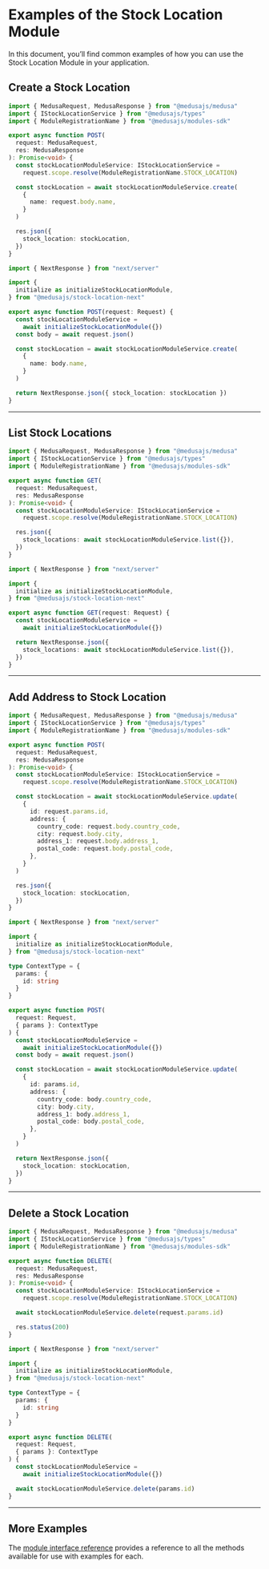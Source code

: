 
# Examples of the Stock Location Module

In this document, you’ll find common examples of how you can use the Stock Location Module in your application.

## Create a Stock Location

<Tabs groupId="app-type" isCodeTabs={true}>
  <TabItem label="Medusa API Router" value="medusa">

  ```ts
  import { MedusaRequest, MedusaResponse } from "@medusajs/medusa"
  import { IStockLocationService } from "@medusajs/types"
  import { ModuleRegistrationName } from "@medusajs/modules-sdk"

  export async function POST(
    request: MedusaRequest,
    res: MedusaResponse
  ): Promise<void> {
    const stockLocationModuleService: IStockLocationService =
      request.scope.resolve(ModuleRegistrationName.STOCK_LOCATION)

    const stockLocation = await stockLocationModuleService.create(
      {
        name: request.body.name,
      }
    )

    res.json({
      stock_location: stockLocation,
    })
  }
  ```

  </TabItem>
  <TabItem label="Next.js App Router" value="nextjs">

  ```ts
  import { NextResponse } from "next/server"

  import {
    initialize as initializeStockLocationModule,
  } from "@medusajs/stock-location-next"

  export async function POST(request: Request) {
    const stockLocationModuleService =
      await initializeStockLocationModule({})
    const body = await request.json()

    const stockLocation = await stockLocationModuleService.create(
      {
        name: body.name,
      }
    )

    return NextResponse.json({ stock_location: stockLocation })
  }
  ```

  </TabItem>
</Tabs>

---

## List Stock Locations

<Tabs groupId="app-type" isCodeTabs={true}>
  <TabItem label="Medusa API Router" value="medusa">

  ```ts
  import { MedusaRequest, MedusaResponse } from "@medusajs/medusa"
  import { IStockLocationService } from "@medusajs/types"
  import { ModuleRegistrationName } from "@medusajs/modules-sdk"

  export async function GET(
    request: MedusaRequest,
    res: MedusaResponse
  ): Promise<void> {
    const stockLocationModuleService: IStockLocationService =
      request.scope.resolve(ModuleRegistrationName.STOCK_LOCATION)

    res.json({
      stock_locations: await stockLocationModuleService.list({}),
    })
  }
  ```

  </TabItem>
  <TabItem label="Next.js App Router" value="nextjs">

  ```ts
  import { NextResponse } from "next/server"

  import {
    initialize as initializeStockLocationModule,
  } from "@medusajs/stock-location-next"

  export async function GET(request: Request) {
    const stockLocationModuleService =
      await initializeStockLocationModule({})

    return NextResponse.json({
      stock_locations: await stockLocationModuleService.list({}),
    })
  }
  ```

  </TabItem>
</Tabs>

---

## Add Address to Stock Location

<Tabs groupId="app-type" isCodeTabs={true}>
  <TabItem label="Medusa API Router" value="medusa">

  ```ts
  import { MedusaRequest, MedusaResponse } from "@medusajs/medusa"
  import { IStockLocationService } from "@medusajs/types"
  import { ModuleRegistrationName } from "@medusajs/modules-sdk"

  export async function POST(
    request: MedusaRequest,
    res: MedusaResponse
  ): Promise<void> {
    const stockLocationModuleService: IStockLocationService =
      request.scope.resolve(ModuleRegistrationName.STOCK_LOCATION)

    const stockLocation = await stockLocationModuleService.update(
      {
        id: request.params.id,
        address: {
          country_code: request.body.country_code,
          city: request.body.city,
          address_1: request.body.address_1,
          postal_code: request.body.postal_code,
        },
      }
    )

    res.json({
      stock_location: stockLocation,
    })
  }
  ```

  </TabItem>
  <TabItem label="Next.js App Router" value="nextjs">

  ```ts
  import { NextResponse } from "next/server"

  import {
    initialize as initializeStockLocationModule,
  } from "@medusajs/stock-location-next"

  type ContextType = {
    params: {
      id: string
    }
  }

  export async function POST(
    request: Request,
    { params }: ContextType
  ) {
    const stockLocationModuleService =
      await initializeStockLocationModule({})
    const body = await request.json()

    const stockLocation = await stockLocationModuleService.update(
      {
        id: params.id,
        address: {
          country_code: body.country_code,
          city: body.city,
          address_1: body.address_1,
          postal_code: body.postal_code,
        },
      }
    )

    return NextResponse.json({
      stock_location: stockLocation,
    })
  }
  ```

  </TabItem>
</Tabs>

---

## Delete a Stock Location

<Tabs groupId="app-type" isCodeTabs={true}>
  <TabItem label="Medusa API Router" value="medusa">

  ```ts
  import { MedusaRequest, MedusaResponse } from "@medusajs/medusa"
  import { IStockLocationService } from "@medusajs/types"
  import { ModuleRegistrationName } from "@medusajs/modules-sdk"

  export async function DELETE(
    request: MedusaRequest,
    res: MedusaResponse
  ): Promise<void> {
    const stockLocationModuleService: IStockLocationService =
      request.scope.resolve(ModuleRegistrationName.STOCK_LOCATION)

    await stockLocationModuleService.delete(request.params.id)

    res.status(200)
  }
  ```

  </TabItem>
  <TabItem label="Next.js App Router" value="nextjs">

  ```ts
  import { NextResponse } from "next/server"

  import {
    initialize as initializeStockLocationModule,
  } from "@medusajs/stock-location-next"

  type ContextType = {
    params: {
      id: string
    }
  }

  export async function DELETE(
    request: Request,
    { params }: ContextType
  ) {
    const stockLocationModuleService =
      await initializeStockLocationModule({})

    await stockLocationModuleService.delete(params.id)
  }
  ```

  </TabItem>
</Tabs>

---

## More Examples

The [module interface reference](../../../references/stock_location/interfaces/stock_location.IStockLocationService.mdx) provides a reference to all the methods available for use with examples for each.

